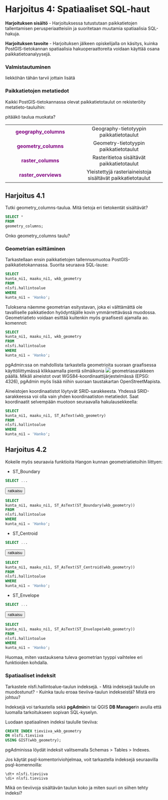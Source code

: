 # Harjoitus 4: Spatiaaliset SQL-haut

**Harjoituksen sisältö** - Harjoituksessa tutustutaan paikkatietojen tallentamisen perusperiaatteisiin ja suoritetaan muutamia spatiaalisia SQL-hakuja.

**Harjoituksen tavoite** - Harjoituksen jälkeen opiskelijalla on käsitys, kuinka PostGIS-tietokannan spatiaalisia hakuoperaattoreita voidaan käyttää osana paikkatietoanalyysejä.

### Valmistautuminen

:::todo
liekköhän tähän tarvii jottain lisätä
:::

### Paikkatietojen metatiedot

Kaikki PostGIS-tietokannassa olevat paikkatietotaulut on rekisteröity metatieto-tauluihin:

:::todo
pitääkö taulua muokata?

|     |       |
|:--: | :---: |
| <span style="color:purple"> **geography_columns** </span> | Geography-tietotyypin paikkatietotaulut |
| <span style="color:purple"> **geometry_columns** </span> | Geometry-tietotyypin paikkatietotaulut |
| <span style="color:purple"> **raster_columns** </span> | Rasteritietoa sisältävät paikkatietotaulut |
| <span style="color:purple"> **raster_overviews** </span> | Yleistettyjä rasteriaineistoja sisältävät paikkatietotaulut |
:::

## Harjoitus 4.1

Tutki geometry_columns-taulua. Mitä tietoja eri tietokentät sisältävät?

:::code-box
```sql
SELECT *
FROM
geometry_columns;
```
:::

:::hint-box
Onko geometry_columns taulu?
:::   
### Geometrian esittäminen

Tarkastellaan ensin paikkatietojen tallennusmuotoa PostGIS-paikkatietokannassa. Suorita seuraava SQL-lause:

:::code-box
```sql
SELECT
kunta_ni1, maaku_ni1, wkb_geometry
FROM
nlsfi.hallintoalue
WHERE
kunta_ni1 = 'Hanko';
```
:::

Tuloksena näemme geometrian esitystavan, joka ei välttämättä ole tavalliselle paikkatiedon hyödyntäjälle kovin ymmärrettävässä muodossa. Geometriatieto voidaan esittää kuitenkin myös graafisesti ajamalla ao. komennot:

:::code-box
```sql
SELECT
kunta_ni1, maaku_ni1, wkb_geometry
FROM
nlsfi.hallintoalue
WHERE
kunta_ni1 = 'Hanko';
```
:::


pgAdmin:ssa on mahdollista tarkastella geometrioita suoraan graafisessa käyttöliittymässä klikkaamalla pientä silmäikonia ![](img/pgadmin_geom.png) geometriasarakkeen päällä. Mikäli aineistot ovat WGS84-koordinaattijärjestelmässä (EPSG: 4326), pgAdmin myös lisää niihin suoraan taustakartan OpenStreetMapista.

Aineistojen koordinaatistot löytyvät SRID-sarakkeesta. Yhdessä SRID-sarakkeessa voi olla vain yhden koordinaatiston metatiedot. Saat koordinaatit selvempään muotoon seuraavalla hakulausekkeella:

:::code-box
```sql
SELECT
kunta_ni1, maaku_ni1, ST_AsText(wkb_geometry)
FROM
nlsfi.hallintoalue
WHERE
kunta_ni1 = 'Hanko';
```
:::

## Harjoitus 4.2

Kokeile myös seuraavia funktioita Hangon kunnan geometriatietoihin liittyen:

- ST_Boundary

:::code-box
```sql
SELECT ...
```
:::

<button onclick="toggleAnswer(this)" class="btn answer_btn">ratkaisu</button>

:::hidden-box
:::code-box
```sql
SELECT
kunta_ni1, maaku_ni1, ST_AsText(ST_Boundary(wkb_geometry))
FROM
nlsfi.hallintoalue
WHERE
kunta_ni1 = 'Hanko';
```
:::
:::

- ST_Centroid

:::code-box
```sql
SELECT ...
```
:::

<button onclick="toggleAnswer(this)" class="btn answer_btn">ratkaisu</button>

:::hidden-box
:::code-box
```sql
SELECT
kunta_ni1, maaku_ni1, ST_AsText(ST_Centroid(wkb_geometry))
FROM
nlsfi.hallintoalue
WHERE
kunta_ni1 = 'Hanko';
```
:::
:::

- ST_Envelope

:::code-box
```sql
SELECT ...
```
:::

<button onclick="toggleAnswer(this)" class="btn answer_btn">ratkaisu</button>

:::hidden-box
:::code-box
```sql
SELECT
kunta_ni1, maaku_ni1, ST_AsText(ST_Envelope(wkb_geometry))
FROM
nlsfi.hallintoalue
WHERE
kunta_ni1 = 'Hanko';
```
:::
:::

Huomaa, miten vastauksena tuleva geometrian tyyppi vaihtelee eri funktioiden kohdalla.

### Spatiaaliset indeksit

Tarkastele nlsfi.hallintoalue-taulun indeksejä.
- Mitä indeksejä taululle on muodostunut?
- Kuinka taulu eroaa tieviiva-taulun indekseistä? Mistä ero johtuu?


Indeksejä voi tarkastella sekä **pgAdmin**in tai QGIS **DB Manager**in avulla että luomalla tarkoitukseen sopivan SQL-kyselyn.

Luodaan spatiaalinen indeksi taululle tieviiva:

:::code-box
```sql
CREATE INDEX tieviiva_wkb_geometry
ON nlsfi.tieviiva
USING GIST(wkb_geometry);
```
:::

pgAdminissa löydät indeksit valitsemalla Schemas > Tables > Indexes.

Jos käytät psql-komentoriviohjelmaa, voit tarkastella indeksejä seuraavilla psql-komennoilla:

:::commandline-box
```
\dt+ nlsfi.tieviiva
\di+ nlsfi.tieviiva
```
:::

Mikä on tieviivoja sisältävän taulun koko ja miten suuri on siihen tehty indeksi?